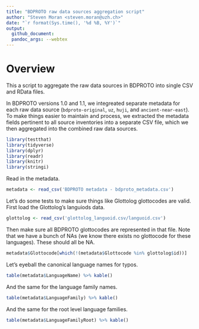 ```yaml
---
title: "BDPROTO raw data sources aggregation script"
author: "Steven Moran <steven.moran@uzh.ch>"
date: "`r format(Sys.time(), '%d %B, %Y')`"
output:
  github_document:
  pandoc_args: --webtex
---
```


# Overview

This a script to aggregate the raw data sources in BDPROTO into single CSV and RData files.

In BDPROTO versions 1.0 and 1.1, we integreated separate metadata for each raw data source (`bdproto-original`, `uz`, `huji`, and `ancient-near-east`). To make things easier to maintain and process, we extracted the metadata fields pertinent to all source inventories into a separate CSV file, which we then aggregated into the combined raw data sources.

```r
library(testthat)
library(tidyverse)
library(dplyr)
library(readr)
library(knitr)
library(stringi)
```

Read in the metadata.

```r
metadata <- read_csv('BDPROTO metadata - bdproto_metadata.csv')
```

Let's do some tests to make sure things like Glottolog glottocodes are valid. First load the Glottolog's languiods data.

```r
glottolog <- read_csv('glottolog_languoid.csv/languoid.csv')
```

Then make sure all BDPROTO glottocodes are represented in that file. Note that we have a bunch of NAs (we know there exists no glottocode for these languages). These should all be NA.

```r
metadata$Glottocode[which(!(metadata$Glottocode %in% glottolog$id))]
```

Let's eyeball the canonical language names for typos.

```r
table(metadata$LanguageName) %>% kable()
```

And the same for the language family names.

```r
table(metadata$LanguageFamily) %>% kable()
```

And the same for the root level language families.

```r
table(metadata$LanguageFamilyRoot) %>% kable()
```


